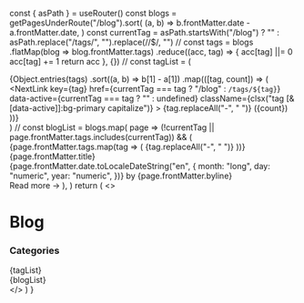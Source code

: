 
  const { asPath } = useRouter()
  const blogs = getPagesUnderRoute("/blog").sort(
    (a, b) => b.frontMatter.date - a.frontMatter.date,
  )
  const currentTag = asPath.startsWith("/blog")
    ? ""
    : asPath.replace("/tags/", "").replace(/\/$/, "")
  //
  const tags = blogs
    .flatMap(blog => blog.frontMatter.tags)
    .reduce((acc, tag) => {
      acc[tag] ||= 0
      acc[tag] += 1
      return acc
    }, {})
  //
  const tagList = (
    <div className="flex gap-3 md:gap-5 mt-6 flex-wrap roboto-mono">
      {Object.entries(tags)
        .sort((a, b) => b[1] - a[1])
        .map(([tag, count]) => (
          <NextLink
            key={tag}
            href={currentTag === tag ? "/blog" : `/tags/${tag}`}
            data-active={currentTag === tag ? "" : undefined}
            className={clsx("tag [&[data-active]]:bg-primary capitalize")}
          >
            {tag.replaceAll("-", " ")} ({count})
          </NextLink>
        ))}
    </div>
  )
  //
  const blogList = blogs.map(
    page =>
      (!currentTag || page.frontMatter.tags.includes(currentTag)) && (
        <Card
          key={page.route}
          as={Link}
          href={page.route}
          className="flex flex-col"
        >
          <div className="gap-2 flex mb-7">
            {page.frontMatter.tags.map(tag => (
              <Tag key={tag}>{tag.replaceAll("-", " ")}</Tag>
            ))}
          </div>
          <div className="font-extrabold text-3xl text-balance">
            {page.frontMatter.title}
          </div>
          <div className="opacity-50 text-sm my-7 flex gap-2">
            <time dateTime={page.frontMatter.date.toISOString()}>
              {page.frontMatter.date.toLocaleDateString("en", {
                month: "long",
                day: "numeric",
                year: "numeric",
              })}
            </time>
            <span className="border-r border-gray-500" />
            <span>by {page.frontMatter.byline}</span>
          </div>
          <span className="text-primary block font-bold mt-auto">
            Read more →
          </span>
        </Card>
      ),
  )
  return (
    <>
      <div className="py-20 px-3 container">
        <h1 className="text-7xl font-extrabold mb-10">Blog</h1>
        <h3 className="text-2xl font-bold">Categories</h3>
        {tagList}
      </div>
      <div className="container grid md:grid-cols-2 gap-7 pb-10">
        {blogList}
      </div>
    </>
  )
}
